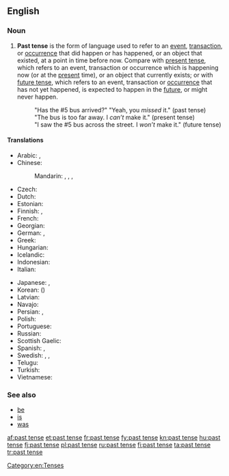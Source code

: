 ==English==

===Noun===
{{wikipedia}}
{{en-noun|head=[[past]] [[tense]]}}

# {{grammar}} '''Past tense''' is the form of language used to refer to an [[event]], [[transaction]], or [[occurrence]] that did happen or has happened, or an object that existed, at a point in time before now. Compare with [[present tense]], which refers to an event, transaction or occurrence which is happening now (or at the [[present]] time), or an object that currently exists; or with [[future tense]], which refers to an event, transaction or [[occurrence]] that has not yet happened, is expected to happen in the [[future]], or might never happen.
#: "Has the #5 bus arrived?" "Yeah, you ''missed'' it." (past tense)
#: "The bus is too far away. I ''can’t'' make it." (present tense)
#: "I saw the #5 bus across the street. I ''won’t'' make it." (future tense)

====Translations====
{{trans-top|form of language}}
* Arabic: {{t-|ar|ماضي|m|tr=māḍī|sc=Arab}}, {{t-|ar|الفعل الماضي|m|tr=al-fiʿl al-māḍī|sc=Arab}}
* Chinese:
*: Mandarin: {{t|cmn|過去時態|sc=Hani}}, {{t|cmn|过去时态|tr=guòqù shítài|sc=Hani}}, {{t|cmn|過去式|sc=Hani}}, {{t|cmn|过去式|tr=guòqù shì|sc=Hani}}
* Czech: {{t-|cs|minulý čas|m}}
* Dutch: {{t+|nl|verleden tijd}}
* Estonian: {{t-|et|minevik}}
* Finnish: {{t+|fi|imperfekti}}, {{t+|fi|kertoma}}
* French: {{t+|fr|passé|m}}
* Georgian: {{t-|ka|ნამყო|tr=namqo|sc=Geor}}
* German: {{t+|de|Vergangenheit|f}}, {{qualifier|preterite}} {{t+|de|Präteritum|n}}
* Greek: {{t+|el|αόριστος|m|tr=aóristos}}
* Hungarian: {{t+|hu|múlt idő}}
* Icelandic: {{t+|is|þátíð|f}}
* Indonesian: {{t-|id|kala lampau}}
* Italian: {{t+|it|passato|m}}
{{trans-mid}}
* Japanese: {{t-|ja|過去時制|tr=かこじせい, kako-jisei|sc=Jpan}}, {{t-|ja|過去形|tr=かこけい, kakokei|sc=Jpan}}
* Korean: {{t+|ko|과거시제|tr=gwageo sije|alt=과거 시제|sc=Kore}} ({{t+|ko|過去時制|sc=Kore}})
* Latvian: {{t|lv|pagātnes laiks|m}}
* Navajo: {{tø|nv|tʼáá íídą́ą́ʼ}}
* Persian: {{t+|fa|ماضی|tr=mâzi|sc=fa-Arab}}, {{t|fa|گذشته|tr=gozašte|sc=fa-Arab}}
* Polish: {{t+|pl|czas przeszły|m}}
* Portuguese: {{t-|pt|tempo passado|m}}
* Russian: {{t+|ru|прошедшее время|n|tr=prošédšeje vrémja}}
* Scottish Gaelic: {{t-|gd|tràth caithte|m}}
* Spanish: {{t-|es|tiempo pasado|m}}, {{t+|es|pretérito}}
* Swedish: {{t+|sv|preteritum}}, {{t-|sv|förfluten tid}}, {{t-|sv|imperfekt}}
* Telugu: {{t+|te|భూతకాలము}}
* Turkish: {{t+|tr|geçmiş zaman}}
* Vietnamese: {{t-|vi|thời quá khứ}}
{{trans-bottom}}

===See also===
* [[be]]
* [[is]]
* [[was]]

[[Category:en:Tenses]]

[[af:past tense]]
[[et:past tense]]
[[fr:past tense]]
[[fy:past tense]]
[[kn:past tense]]
[[hu:past tense]]
[[fj:past tense]]
[[pl:past tense]]
[[ru:past tense]]
[[fi:past tense]]
[[ta:past tense]]
[[tr:past tense]]
